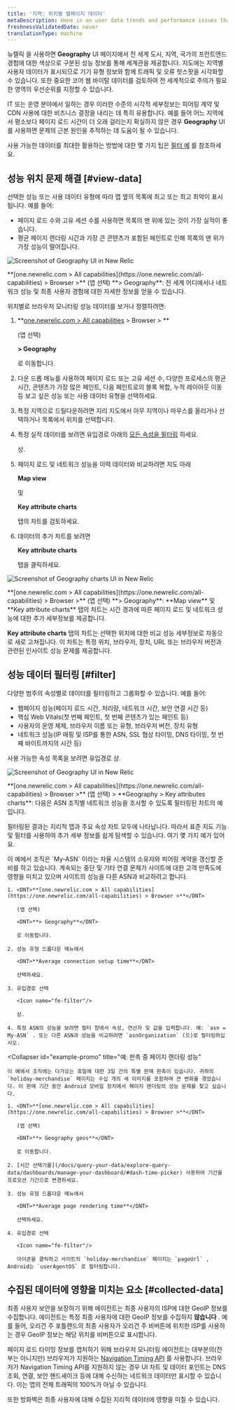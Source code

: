 ```yaml
---
title: '지역: 위치별 웹페이지 데이터'
metaDescription: Hone in on user data trends and performance issues that are region-specific with our Geography UI.
freshnessValidatedDate: never
translationType: machine
---
```





뉴렐릭 <InlinePopover type="browser"/>을 사용하면 <DNT>**Geography**</DNT> UI 페이지에서 전 세계 도시, 지역, 국가의 프런트엔드 경험에 대한 색상으로 구분된 성능 정보를 통해 세계관을 제공합니다. 지도에는 지역별 사용자 데이터가 표시되므로 기기 유형 정보와 함께 트래픽 및 오류 핫스팟을 시각화할 수 있습니다. 또한 중요한 코어 웹 바이탈 데이터를 검토하여 전 세계적으로 주의가 필요한 영역의 우선순위를 지정할 수 있습니다.

IT 또는 운영 분야에서 일하는 경우 이러한 수준의 시각적 세부정보는 피어링 계약 및 CDN 사용에 대한 비즈니스 결정을 내리는 데 특히 유용합니다. 예를 들어 어느 지역에서 평소보다 페이지 로드 시간이 더 오래 걸리는지 확실하지 않은 경우 <DNT>**Geography**</DNT> UI를 사용하면 문제의 근본 원인을 추적하는 데 도움이 될 수 있습니다.

사용 가능한 데이터를 최대한 활용하는 방법에 대한 몇 가지 팁은 [필터 예](#filter) 를 참조하세요.

## 성능 위치 문제 해결 [#view-data]

선택한 성능 또는 사용 데이터 유형에 따라 맵 옆의 목록에 최고 또는 최고 최악이 표시됩니다. 예를 들어:

* 페이지 로드 수와 고유 세션 수를 사용하면 목록의 맨 위에 있는 것이 가장 실적이 좋습니다.
* 평균 페이지 렌더링 시간과 가장 큰 콘텐츠가 포함된 페인트로 인해 목록의 맨 위가 가장 성능이 떨어집니다.

<img
  title="Geography UI"
  alt="Screenshot of Geography UI in New Relic"
  src={browserGeographySummary}
/>

<figcaption>
  <DNT>**[one.newrelic.com > All capabilities](https://one.newrelic.com/all-capabilities) > Browser >**</DNT> (앱 선택) <DNT>**> Geography**</DNT>: 전 세계 어디에서나 네트워크 성능 및 최종 사용자 경험에 대한 자세한 정보를 얻을 수 있습니다.
</figcaption>

위치별로 브라우저 모니터링 성능 데이터를 보거나 정렬하려면:

1. <DNT>**[one.newrelic.com > All capabilities](https://one.newrelic.com/all-capabilities) > Browser > **</DNT>

   (앱 선택)

   <DNT>**> Geography**</DNT>

   로 이동합니다.

2. 다운 드롭 메뉴를 사용하여 페이지 로드 또는 고유 세션 수, 다양한 프로세스의 평균 시간, 콘텐츠가 가장 많은 페인트, 다음 페인트로의 블록 복합, 누적 레이아웃 이동 등 보고 싶은 성능 또는 사용 데이터 유형을 선택하세요.

3. 특정 지역으로 드릴다운하려면 지리 지도에서 아무 지역이나 마우스를 올리거나 선택하거나 목록에서 위치를 선택합니다.

4. 특정 실적 데이터를 보려면 유입경로 아래의 [모든 속성을 필터링](#filter) 하세요.

   <Icon name="fe-filter"/>

   상.

5. 페이지 로드 및 네트워크 성능을 이력 데이터와 비교하려면 지도 아래

   <DNT>**Map view**</DNT>

   및

   <DNT>**Key attribute charts**</DNT>

   탭의 차트를 검토하세요.

6. 데이터의 추가 차트를 보려면

   <DNT>**Key attribute charts**</DNT>

   탭을 클릭하세요.

<img
  title="Geography UI charts"
  alt="Screenshot of Geography charts UI in New Relic"
  src={browserFilterableGraphs}
/>

<figcaption>
  <DNT>**[one.newrelic.com > All capabilities](https://one.newrelic.com/all-capabilities) > Browser >**</DNT> (앱 선택) <DNT>**> Geography**</DNT>: <DNT>**Map view**</DNT> 및 <DNT>**Key attribute charts**</DNT> 탭의 차트는 시간 경과에 따른 페이지 로드 및 네트워크 성능에 대한 추가 세부정보를 제공합니다.
</figcaption>

<DNT>**Key attribute charts**</DNT> 탭의 차트는 선택한 위치에 대한 비교 성능 세부정보로 자동으로 새로 고쳐집니다. 이 차트는 특정 위치, 브라우저, 장치, URL 또는 브라우저 버전과 관련된 인사이트 성능 문제를 제공합니다.

## 성능 데이터 필터링 [#filter]

다양한 범주의 속성별로 데이터를 필터링하고 그룹화할 수 있습니다. 예를 들어:

* 웹페이지 성능(페이지 로드 시간, 처리량, 네트워크 시간, 보안 연결 시간 등)
* 핵심 Web Vitals(첫 번째 페인트, 첫 번째 콘텐츠가 있는 페인트 등)
* 사용자의 운영 체제, 브라우저 이름 또는 유형, 브라우저 버전, 장치 유형
* 네트워크 성능(IP 매핑 및 ISP를 통한 ASN, SSL 협상 타이밍, DNS 타이밍, 첫 번째 바이트까지의 시간 등)

사용 가능한 속성 목록을 보려면 유입경로 <Icon name="fe-filter"/>상.

<img
  title="Geography UI"
  alt="Screenshot of Geography UI in New Relic"
  src={browserGeoKeyAttributes}
/>

<figcaption>
  <DNT>**[one.newrelic.com > All capabilities](https://one.newrelic.com/all-capabilities) > Browser >**</DNT> (앱 선택) > <DNT>**Geography > Key attributes charts**</DNT>: 다음은 ASN 조직별 네트워크 성능을 조사할 수 있도록 필터링된 차트의 예입니다.
</figcaption>

필터링된 결과는 지리적 맵과 주요 속성 차트 모두에 나타납니다. 따라서 표준 지도 기능 및 필터를 사용하여 추가 세부 정보를 쉽게 탐색할 수 있습니다. 여기 몇 가지 예가 있어요.

<CollapserGroup>
  <Collapser
    id="example-asn"
    title="예: ASN에 의한 불만족스러운 네트워크 성능"
  >
    이 예에서 조직은 `My-ASN` 이라는 자율 시스템의 소유자와 피어링 계약을 갱신할 준비를 하고 있습니다. 계속되는 중단 및 기타 연결 문제가 사이트에 대한 고객 만족도에 영향을 미치고 있으며 사이트의 성능을 다른 ASN과 비교하려고 합니다.

    1. <DNT>**[one.newrelic.com > All capabilities](https://one.newrelic.com/all-capabilities) > Browser >**</DNT>

       (앱 선택)

       <DNT>**> Geography**</DNT>

       로 이동합니다.

    2. 성능 유형 드롭다운 메뉴에서

       <DNT>**Average connection setup time**</DNT>

       선택하세요.

    3. 유입경로 선택

       <Icon name="fe-filter"/>

       상.

    4. 특정 ASN의 성능을 보려면 필터 창에서 속성, 연산자 및 값을 입력합니다. 예: `asn = My-ASN` . 또는 다른 ASN과 성능을 비교하려면 `asnOrganization` (으)로 필터링하십시오.
  </Collapser>

  <Collapser
    id="example-promo"
    title="예: 판촉 중 페이지 렌더링 성능"
  >
    이 예에서 조직에는 다가오는 휴일에 대한 3일 간의 특별 판매 판촉이 있습니다. 귀하의 `holiday-merchandise` 페이지는 수십 개의 새 이미지를 포함하여 큰 변화를 겪었습니다. 이 판매 기간 동안 Android 모바일 장치에서 페이지 렌더링의 성능 문제를 찾고 싶습니다.

    1. <DNT>**[one.newrelic.com > All capabilities](https://one.newrelic.com/all-capabilities) > Browser >**</DNT>

       (앱 선택)

       <DNT>**> Geography geos**</DNT>

       로 이동합니다.

    2. [시간 선택기를](/docs/query-your-data/explore-query-data/dashboards/manage-your-dashboard/#dash-time-picker) 사용하여 기간을 프로모션 기간으로 변경하세요.

    3. 성능 유형 드롭다운 메뉴에서

       <DNT>**Average page rendering time**</DNT>

       선택하세요.

    4. 유입경로 선택

       <Icon name="fe-filter"/>

       아이콘을 클릭하고 사이트의 `holiday-merchandise` 페이지는 `pageUrl` , Android는 `userAgentOS` 로 필터링합니다.
  </Collapser>
</CollapserGroup>

## 수집된 데이터에 영향을 미치는 요소 [#collected-data]

최종 사용자 보안을 보장하기 위해 에이전트는 최종 사용자의 ISP에 대한 GeoIP 정보를 수집합니다. 에이전트는 특정 최종 사용자에 대한 GeoIP 정보를 수집하지 **않습니다** . 예를 들어, 오리건 주 포틀랜드의 최종 사용자가 오리건 주 비버튼에 위치한 ISP를 사용하는 경우 GeoIP 정보는 해당 위치를 비버튼으로 표시합니다.

페이지 로드 타이밍 정보를 캡처하기 위해 브라우저 모니터링 에이전트는 대부분의(전부는 아니지만) 브라우저가 지원하는 [Navigation Timing API](/docs/browser/new-relic-browser/browser-agent-apis/navigation-timing-api) 를 사용합니다. 브라우저가 Navigation Timing API를 지원하지 않는 경우 UI 차트 및 데이터 포인트는 DNS 조회, 연결, 보안 핸드셰이크 등에 대해 수신하는 네트워크 데이터만 표시할 수 있습니다. 이는 앱의 전체 트래픽의 100%가 아닐 수 있습니다.

또한 방화벽은 최종 사용자에 대해 수집된 지리적 데이터에 영향을 미칠 수 있습니다.